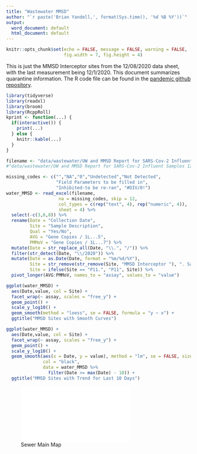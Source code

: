 ```yaml
---
title: "Wastewater MMSD"
author: "`r paste('Brian Yandell,', format(Sys.time(), '%d %B %Y'))`"
output:
  word_document: default
  html_document: default
---
```


```r
knitr::opts_chunk$set(echo = FALSE, message = FALSE, warning = FALSE,
                      fig.width = 7, fig.height = 4)
```

This is just the MMSD Interceptor sites from the 12/08/2020 data sheet, with the last measurement being 12/1/2020. This document summarizes quarantine information. The R code file can be found in the [pandemic github repository](https://github.com/UW-Madison-DataScience/pandemic/blob/master/wastewaterMMSD.Rmd).

```r
library(tidyverse)
library(readxl)
library(broom)
library(RcppRoll)
kprint <- function(...) {
  if(interactive()) {
    print(...)
  } else {
    knitr::kable(...)
  }
}
```

```r
filename <- "data/wastewater/UW and MMSD Report for SARS-Cov-2 Influent Samples 010821vF.xlsx"
#"data/wastewater/UW and MMSD Report for SARS-Cov-2 Influent Samples 12.08.20vFinal.xlsx"
```

```r
missing_codes <- c("","NA","0","Undetected","Not Detected",
                   "Field Parameters to be filled in", 
                   "Inhibited-to be re-ran", "#DIV/0!")
water_MMSD <- read_excel(filename,
                    na = missing_codes, skip = 12,
                    col_types = c(rep("text", 4), rep("numeric", 4)),
                    sheet = 4) %>%
  select(-c(3,6,8)) %>%
  rename(Date = "Collection Date",
         Site = "Sample Description",
         Qual = "Yes/No",
         AVG = "Gene Copies / 1L...5",
         PMMoV = "Gene Copies / 1L...7") %>%
  mutate(Date = str_replace_all(Date, "\\.", "/")) %>%
  filter(str_detect(Date, "\\/2020")) %>%
  mutate(Date = as.Date(Date, format = "%m/%d/%Y"),
         Site = str_remove(str_remove(Site, "MMSD Interceptor "), ". Sample.*"),
         Site = ifelse(Site == "P11.", "P11", Site)) %>%
  pivot_longer(AVG:PMMoV, names_to = "assay", values_to = "value")
```

```r
ggplot(water_MMSD) +
  aes(Date,value, col = Site) +
  facet_wrap(~ assay, scales = "free_y") +
  geom_point() +
  scale_y_log10() +
  geom_smooth(method = "loess", se = FALSE, formula = "y ~ x") +
  ggtitle("MMSD Sites with Smooth Curves")
```

```r
ggplot(water_MMSD) +
  aes(Date,value, col = Site) +
  facet_wrap(~ assay, scales = "free_y") +
  geom_point() +
  scale_y_log10() +
  geom_smooth(aes(x = Date, y = value), method = "lm", se = FALSE, size = 1,
              col = "black",
              data = water_MMSD %>%
                filter(Date >= max(Date) - 10)) +
  ggtitle("MMSD Sites with Trend for Last 10 Days")
```

![Sewer Main Map](data/wastewater/SewerMainMap.pdf)
